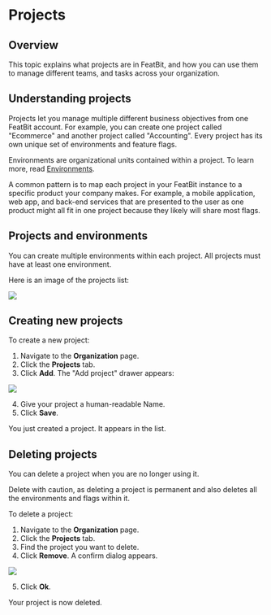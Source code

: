 
# Projects

## Overview

This topic explains what projects are in FeatBit, and how you can use them to manage different teams, and tasks across your organization.

## Understanding projects

Projects let you manage multiple different business objectives from one FeatBit account. For example, you can create one project called "Ecommerce" and another project called "Accounting". Every project has its own unique set of environments and feature flags.

Environments are organizational units contained within a project. To learn more, read [Environments](environments.md).

A common pattern is to map each project in your FeatBit instance to a specific product your company makes. For example, a mobile application, web app, and back-end services that are presented to the user as one product might all fit in one project because they likely will share most flags.

## Projects and environments

You can create multiple environments within each project. All projects must have at least one environment.

Here is an image of the projects list:

![](../../feature-flags/assets/organizing-flags/projects/001.webp)

## Creating new projects

To create a new project:

1. Navigate to the **Organization** page.
2. Click the **Projects** tab.
3.  Click **Add**. The "Add project" drawer appears:&#x20;

![](../../feature-flags/assets/organizing-flags/projects/002.webp)

4. Give your project a human-readable Name.
5. Click **Save**.

You just created a project. It appears in the list.

## Deleting projects

You can delete a project when you are no longer using it.

<Callout type="warning">
Delete with caution, as deleting a project is permanent and also deletes all the environments and flags within it.
</Callout>

To delete a project:

1. Navigate to the **Organization** page.
2. Click the **Projects** tab.
3. Find the project you want to delete.
4.  Click **Remove**. A confirm dialog appears.

![](../../feature-flags/assets/organizing-flags/projects/003.png)

5. Click **Ok**.

Your project is now deleted.
